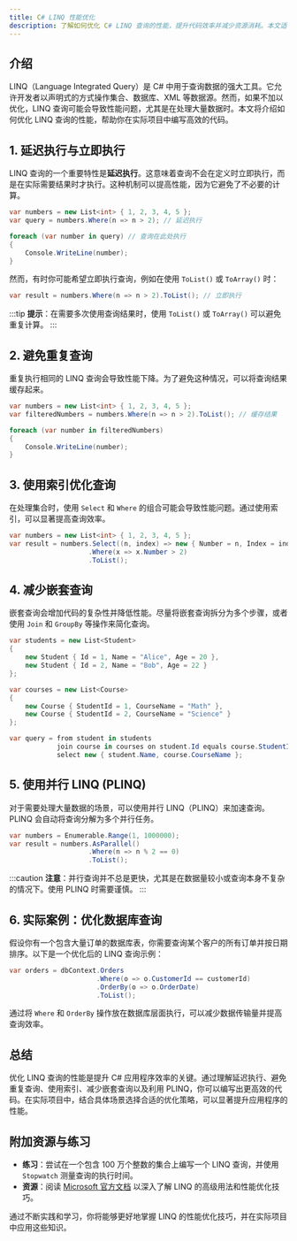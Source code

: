 ```yaml
---
title: C# LINQ 性能优化
description: 了解如何优化 C# LINQ 查询的性能，提升代码效率并减少资源消耗。本文适合初学者，包含代码示例和实际应用场景。
---
```


## 介绍

LINQ（Language Integrated Query）是 C# 中用于查询数据的强大工具。它允许开发者以声明式的方式操作集合、数据库、XML 等数据源。然而，如果不加以优化，LINQ 查询可能会导致性能问题，尤其是在处理大量数据时。本文将介绍如何优化 LINQ 查询的性能，帮助你在实际项目中编写高效的代码。

## 1. 延迟执行与立即执行

LINQ 查询的一个重要特性是**延迟执行**。这意味着查询不会在定义时立即执行，而是在实际需要结果时才执行。这种机制可以提高性能，因为它避免了不必要的计算。

```csharp
var numbers = new List<int> { 1, 2, 3, 4, 5 };
var query = numbers.Where(n => n > 2); // 延迟执行

foreach (var number in query) // 查询在此处执行
{
    Console.WriteLine(number);
}
```

然而，有时你可能希望立即执行查询，例如在使用 `ToList()` 或 `ToArray()` 时：

```csharp
var result = numbers.Where(n => n > 2).ToList(); // 立即执行
```

:::tip
**提示**：在需要多次使用查询结果时，使用 `ToList()` 或 `ToArray()` 可以避免重复计算。
:::

## 2. 避免重复查询

重复执行相同的 LINQ 查询会导致性能下降。为了避免这种情况，可以将查询结果缓存起来。

```csharp
var numbers = new List<int> { 1, 2, 3, 4, 5 };
var filteredNumbers = numbers.Where(n => n > 2).ToList(); // 缓存结果

foreach (var number in filteredNumbers)
{
    Console.WriteLine(number);
}
```

## 3. 使用索引优化查询

在处理集合时，使用 `Select` 和 `Where` 的组合可能会导致性能问题。通过使用索引，可以显著提高查询效率。

```csharp
var numbers = new List<int> { 1, 2, 3, 4, 5 };
var result = numbers.Select((n, index) => new { Number = n, Index = index })
                    .Where(x => x.Number > 2)
                    .ToList();
```

## 4. 减少嵌套查询

嵌套查询会增加代码的复杂性并降低性能。尽量将嵌套查询拆分为多个步骤，或者使用 `Join` 和 `GroupBy` 等操作来简化查询。

```csharp
var students = new List<Student>
{
    new Student { Id = 1, Name = "Alice", Age = 20 },
    new Student { Id = 2, Name = "Bob", Age = 22 }
};

var courses = new List<Course>
{
    new Course { StudentId = 1, CourseName = "Math" },
    new Course { StudentId = 2, CourseName = "Science" }
};

var query = from student in students
            join course in courses on student.Id equals course.StudentId
            select new { student.Name, course.CourseName };
```

## 5. 使用并行 LINQ (PLINQ)

对于需要处理大量数据的场景，可以使用并行 LINQ（PLINQ）来加速查询。PLINQ 会自动将查询分解为多个并行任务。

```csharp
var numbers = Enumerable.Range(1, 1000000);
var result = numbers.AsParallel()
                    .Where(n => n % 2 == 0)
                    .ToList();
```

:::caution
**注意**：并行查询并不总是更快，尤其是在数据量较小或查询本身不复杂的情况下。使用 PLINQ 时需要谨慎。
:::

## 6. 实际案例：优化数据库查询

假设你有一个包含大量订单的数据库表，你需要查询某个客户的所有订单并按日期排序。以下是一个优化后的 LINQ 查询示例：

```csharp
var orders = dbContext.Orders
                      .Where(o => o.CustomerId == customerId)
                      .OrderBy(o => o.OrderDate)
                      .ToList();
```

通过将 `Where` 和 `OrderBy` 操作放在数据库层面执行，可以减少数据传输量并提高查询效率。

## 总结

优化 LINQ 查询的性能是提升 C# 应用程序效率的关键。通过理解延迟执行、避免重复查询、使用索引、减少嵌套查询以及利用 PLINQ，你可以编写出更高效的代码。在实际项目中，结合具体场景选择合适的优化策略，可以显著提升应用程序的性能。

## 附加资源与练习

- **练习**：尝试在一个包含 100 万个整数的集合上编写一个 LINQ 查询，并使用 `Stopwatch` 测量查询的执行时间。
- **资源**：阅读 [Microsoft 官方文档](https://learn.microsoft.com/en-us/dotnet/csharp/programming-guide/concepts/linq/) 以深入了解 LINQ 的高级用法和性能优化技巧。

通过不断实践和学习，你将能够更好地掌握 LINQ 的性能优化技巧，并在实际项目中应用这些知识。